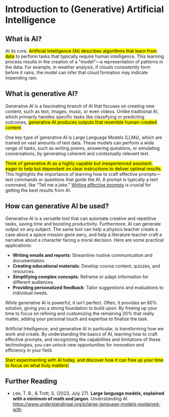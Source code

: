 # Introduction to (Generative) Artificial Intelligence

## What is AI?

At its core, <mark>Artificial Intelligence (AI) describes algorithms that learn from data</mark> to perform tasks that typically require human intelligence. This learning process results in the creation of a "model"—a representation of patterns in the data. For example, in weather analysis, if clouds consistently form before it rains, the model can infer that cloud formation may indicate impending rain.

## What is generative AI?

Generative AI is a fascinating branch of AI that focuses on creating new content, such as text, images, music, or even videos. Unlike traditional AI, which primarily handles specific tasks like classifying or predicting outcomes, <mark>generative AI produces outputs that resemble human-created content</mark>. 

One key type of generative AI is Large Language Models (LLMs), which are trained on vast amounts of text data. These models can perform a wide range of tasks, such as writing poems, answering questions, or simulating conversations, by generating coherent and contextually relevant text.

<mark>Think of generative AI as a highly capable but inexperienced assistant: eager to help but dependent on clear instructions to deliver optimal results.</mark> This highlights the importance of learning how to craft effective prompts—text commands or questions that guide the AI. A prompt is typically a text command, like “Tell me a joke.” [Writing effective prompts](/prompting) is crucial for getting the best results from AI.

## How can generative AI be used?

Generative AI is a versatile tool that can automate creative and repetitive tasks, saving time and boosting productivity. Furthermore, AI can generate output on any subject. The same tool can help a physics teacher create a case about a space mission gone awry, and help a literature teacher craft a narrative about a character facing a moral decision.  Here are some practical applications:

- **Writing emails and reports**: Streamline routine communication and documentation.
- **Creating educational materials**: Develop course content, quizzes, and resources.
- **Simplifying complex concepts**: Reframe or adapt information for different audiences.
- **Providing personalized feedback**: Tailor suggestions and evaluations to individual needs.

While generative AI is powerful, it isn’t perfect. Often, it provides an 80% solution, giving you a strong foundation to build upon. By freeing up your time to focus on refining and customizing the remaining 20% that really matter, adding your personal touch and expertise to finalize the task.

Artificial Intelligence, and generative AI in particular, is transforming how we work and create. By understanding the basics of AI, learning how to craft effective prompts, and recognizing the capabilities and limitations of these technologies, you can unlock new opportunities for innovation and efficiency in your field. 

<mark>Start experimenting with AI today, and discover how it can free up your time to focus on what truly matters!</mark>

## Further Reading

- Lee, T. B., & Trott, S. (2023, July 27). **Large language models, explained with a minimum of math and jargon**. *Understanding AI*. https://www.understandingai.org/p/large-language-models-explained-with

